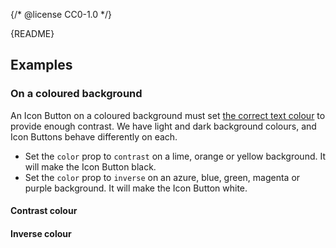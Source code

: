 {/* @license CC0-1.0 */}


<Meta of={IconButtonStories} />

<Markdown>{README}</Markdown>

<Primary />

<Controls />

## Examples

### On a coloured background

An Icon Button on a coloured background must set [the correct text colour](?path=/docs/brand-design-tokens-colour--docs#pairing-foreground-with-background-colours) to provide enough contrast.
We have light and dark background colours, and Icon Buttons behave differently on each.

- Set the `color` prop to `contrast` on a lime, orange or yellow background.
  It will make the Icon Button black.
- Set the `color` prop to `inverse` on an azure, blue, green, magenta or purple background.
  It will make the Icon Button white.

#### Contrast colour

<Canvas of={IconButtonStories.ContrastColour} />

#### Inverse colour

<Canvas of={IconButtonStories.InverseColour} />
